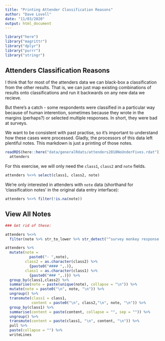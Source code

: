 ```yaml
---
title: "Printing Attender Classification Reasons"
author: "Dave Lovell"
date: "11/03/2020"
output: html_document
---
```


```r
library("here")
library("magrittr")
library("dplyr")
library("purrr")
library("stringr")
```

## Attenders Classification Reasons

I think that for most of the attenders data we can black-box a classification from the other results. That is, we can just map existing combinations of results onto classifications and run it backwards on any new data we recieve. 

But there's a catch - some respondents were classified in a particular way because of human interention, sometimes because they wrote in the margins (perhaps?) or selected multiple responses. In short, they were bad at surveys.

We want to be consistent with past practise, so it's important to understand how these cases were processed. Gladly, the processors of this data left plentiful notes. This markdown is just a printing of those notes. 

```r
readRDS(here::here("data/generalRdats/attenders2018NoUnderFives.rdat")) ->
  attenders
```

For this exercise, we will only need the `class1`, `class2` and `note` fields.

```r
attenders %<>% select(class1, class2, note)
```

We're only interested in attenders with `note` data (shorthand for 'classification notes' in the original data entry interface):

```r
attenders %<>% filter(!is.na(note))
```

## View All Notes



```r

### Get rid of these:

attenders %<>% 
  filter(note %>% str_to_lower %>% str_detect("^survey monkey response #", negate = TRUE))

attenders %>%
  mutate(note = 
           paste0("- ",note),
         class2 = as.character(class2) %>% 
           {paste0("#### ",.)},
         class1 = as.character(class1) %>% 
           {paste0("### ",.)}) %>% 
  group_by(class1,class2) %>% 
  summarise(note = paste(unique(note), collapse = "\n")) %>% 
  mutate(note = paste0("\n", note, "\n")) %>% 
  ungroup() %>% 
  transmute(class1 = class1,
            content = paste0("\n", class2,"\n", note, "\n")) %>% 
  group_by(class1) %>% 
  summarise(content = paste(content, collapse = "", sep = "")) %>% 
  ungroup() %>% 
  transmute(content = paste(class1, "\n", content, "\n")) %>% 
  pull %>% 
  paste(collapse = "") %>% 
  writeLines
```

